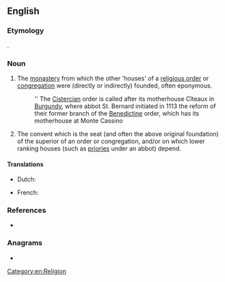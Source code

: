 ==English==

===Etymology===
{{compound|mother|house|lang=en}}.

===Noun===
{{en-noun}}

# The [[monastery]] from which the other 'houses' of a [[religious order]] or [[congregation]] were (directly or indirectly) founded, often eponymous.
#: '' The [[Cistercian]] order is called after its motherhouse Cîteaux in [[Burgundy]], where abbot St. Bernard initiated in 1113 the reform of their former branch of the [[Benedictine]] order, which has its motherhouse at Monte Cassino
# The convent which is the seat (and often the above original foundation) of the superior of an order or congregation, and/or on which lower ranking houses (such as [[priories]] under an abbot) depend.

====Translations====
{{trans-top|}}
{{trans-mid}}
{{trans-bottom}}

{{trans-top|}}
{{trans-mid}}
{{trans-bottom}}

{{checktrans-top}}
* Dutch: {{t-check|nl|moederhuis|n}}
{{trans-mid}}
* French: {{t+check|fr|maison mère|f}}
{{trans-bottom}}

===References===
* {{R:Websters}}

===Anagrams===
* {{l|en|housemother}}

[[Category:en:Religion]]